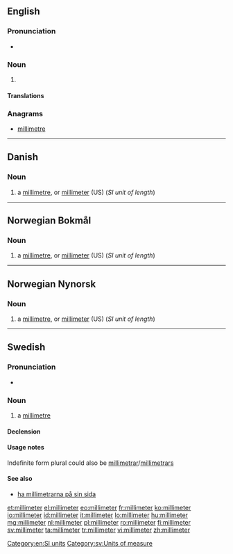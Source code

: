 ==English==
===Pronunciation===
* {{audio|en-us-millimetre.ogg|Audio (US)}}
===Noun===
{{en-noun}}

# {{alternative spelling of|millimetre|from=US}}

====Translations====
{{trans-see|millimetre}}

===Anagrams===
* [[millimetre#English|millimetre]]

[[Category:en:SI units]]

----
==Danish==

===Noun===
{{head|da|noun|g=c|definite singular|millimeteren|indefinite plural|millimeter|definite plural|millimeterne}}

# a [[millimetre]], or [[millimeter#English|millimeter]] (US) (''SI unit of length'')

----
==Norwegian Bokmål==

===Noun===
{{head|nb|noun|g=m|definite singular|millimeteren|indefinite plural|millimeter|definite plural|millimeterne}}

# a [[millimetre]], or [[millimeter#English|millimeter]] (US) (''SI unit of length'')

----
==Norwegian Nynorsk==

===Noun===
{{head|nn|noun|g=m|definite singular|millimeteren|indefinite plural|millimeter|definite plural|millimeterane|or|millimetrane}}

# a [[millimetre]], or [[millimeter#English|millimeter]] (US) (''SI unit of length'')

----

==Swedish==

===Pronunciation===
* {{IPA|/mɪlɪˈmeːtɛr/|/ˈmɪlɪmeːtɛr/|lang=sv}}

===Noun===
{{sv-noun|c}}

# a [[millimetre]]

====Declension====
{{sv-noun-irreg-c|2=millimetern|3=millimeter|4=millimeterna}}

====Usage notes====
Indefinite form plural could also be [[millimetrar]]/[[millimetrars]]

====See also====
* [[ha millimetrarna på sin sida]]

[[Category:sv:Units of measure]]

[[et:millimeter]]
[[el:millimeter]]
[[eo:millimeter]]
[[fr:millimeter]]
[[ko:millimeter]]
[[io:millimeter]]
[[id:millimeter]]
[[it:millimeter]]
[[lo:millimeter]]
[[hu:millimeter]]
[[mg:millimeter]]
[[nl:millimeter]]
[[pl:millimeter]]
[[ro:millimeter]]
[[fi:millimeter]]
[[sv:millimeter]]
[[ta:millimeter]]
[[tr:millimeter]]
[[vi:millimeter]]
[[zh:millimeter]]